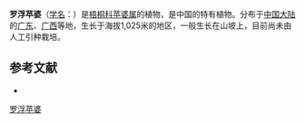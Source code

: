 {{Speciesbox
| name = 罗浮苹婆
| status = 
| status_system = 
| image =
| genus = Sterculia
| species = subnobilis
| authority = Hsue in Acta Phytotax.
}}

'''罗浮苹婆'''（[[学名|学名]]：{{lang|la|''Sterculia subnobilis''}}）是[[梧桐科|梧桐科]][[苹婆属|苹婆属]]的植物，是中国的特有植物。分布于[[中国大陆|中国大陆]]的[[广东|广东]]、[[广西|广西]]等地，生长于海拔1,025米的地区，一般生长在山坡上，目前尚未由人工引种栽培。

== 参考文献 ==
<div class="references-small">
* {{cite web | url =  | title = 罗浮苹婆 | work = 《中国高等植物数据库全库》 | publisher = 中国科学院微生物研究所 | author = 昆明植物研究所 | accessdate = 2009-02-25 }}
</div>
{{Taxonbar|from=Q15231260}}

[[Category:苹婆属|罗浮苹婆]]


{{植物小作品}}